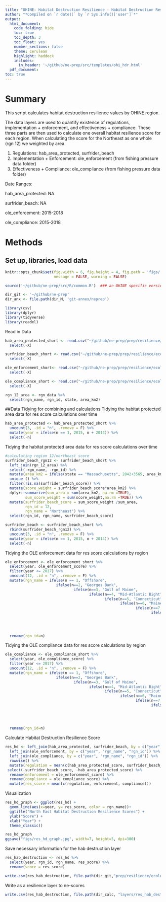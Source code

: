 ```yaml
---
title: "OHINE: Habitat Destruction Resilience - Habitat Destruction Resilience Layer Calculations"
author: "*Compiled on `r date()` by `r Sys.info()['user']`*"
output: 
  html_document:
    code_folding: hide
    toc: true
    toc_depth: 3
    toc_float: yes
    number_sections: false
    theme: cerulean
    highlight: haddock
    includes: 
      in_header: '~/github/ne-prep/src/templates/ohi_hdr.html'
  pdf_document:
toc: true
---
```


# Summary

This script calculates habitat destruction resilience values by OHINE region. 

The data layers are used to quantify existence of regulations, implementation + enforcement, and effectiveness + compliance. These three parts are then used to calculate one overall habitat resilience score for each region. When calculating the score for the Northeast as one whole (rgn 12) we weighted by area.

1. Regulations: hab_area_protected, surfrider_beach
2. Implementation + Enforcement: ole_enforcement (from fishing pressure data folder)
3. Effectiveness + Compliance: ole_compliance (from fishing pressure data folder)

Date Ranges:

hab_area_protected: NA

surfrider_beach: NA

ole_enforcement: 2015-2018

ole_compliance: 2015-2018

# Methods

## Set up, libraries, load data
``` r
knitr::opts_chunk$set(fig.width = 6, fig.height = 4, fig.path = 'figs/',
                      message = FALSE, warning = FALSE)

source('~/github/ne-prep/src/R/common.R')  ### an OHINE specific version of common.R

dir_git <- '~/github/ne-prep'
dir_anx <- file.path(dir_M, 'git-annex/neprep')

library(csv)
library(dplyr)
library(tidyverse)
library(readxl)
```

Read in Data
```r
hab_area_protected_short <- read.csv("~/github/ne-prep/prep/resilience/ecological/habitat_destruction/data/hab_area_protected.csv") %>% 
  select(-X)

surfrider_beach_short <- read.csv("~/github/ne-prep/prep/resilience/ecological/habitat_destruction/data/surfrider_beach.csv") %>% 
  select(-X) 

ole_enforcement_short<- read.csv("~/github/ne-prep/prep/resilience/ecological/fishing_pressure/data/ole_enforcement.csv") %>% 
  select(-X)

ole_compliance_short <- read.csv("~/github/ne-prep/prep/resilience/ecological/fishing_pressure/data/ole_compliance.csv") %>%
  select(-X)

rgn_12_area <- rgn_data %>% 
  select(rgn_name, rgn_id, state, area_km2) 
```

##Data Tidying for combining and calculations
Tidying the habitat protected area data for res score calculations over time
```r
hab_area_protected <- hab_area_protected_short %>% 
  uncount(3, .id = "n", .remove = F) %>%
  mutate(year = ifelse(n == 1, 2015, n + 2014)) %>% 
  select(-n)
```

Tidying the habitat protected area data for res score calculations over time
```r
#calculating region 12/northeast score
surfrider_beach_rgn12 <- surfrider_beach_short %>% 
  left_join(rgn_12_area) %>% 
  select(-rgn_name, -rgn_id) %>% 
  mutate(area_km2 = ifelse(state == "Massachusetts", 2842+3565, area_km2)) %>% 
  unique () %>% 
  filter(!is.na(surfrider_beach_score)) %>% 
  mutate(score_weight = surfrider_beach_score*area_km2) %>% 
  dplyr::summarize(sum_area = sum(area_km2, na.rm =TRUE),
         sum_score_weight = sum(score_weight,na.rm =TRUE)) %>% 
  mutate(surfrider_beach_score = sum_score_weight /sum_area,
         rgn_id = 12,
         rgn_name = "Northeast") %>% 
  select(rgn_id, rgn_name, surfrider_beach_score)

surfrider_beach <- surfrider_beach_short %>% 
  rbind(surfrider_beach_rgn12) %>% 
  uncount(3, .id = "n", .remove = F) %>%
  mutate(year = ifelse(n == 1, 2015, n + 2014)) %>% 
  select(-n)
```

Tidying the OLE enforcement data for res score calculations by region
```r
ole_enforcement <- ole_enforcement_short %>% 
  select(year, ole_enforcement_score) %>% 
  filter(year <= 2017) %>% 
  uncount(12, .id = "n", .remove = F) %>%
  mutate(rgn_name = ifelse(n == 1, "Offshore", 
                       ifelse(n==2, "Georges Bank",
                               ifelse(n==3, "Gulf of Maine",
                                      ifelse(n==4, "Mid-Atlantic Bight",
                                             ifelse(n==5, "Connecticut",
                                                    ifelse(n==6, "Maine",
                                                           ifelse(n==7, "Massachusetts-North",
                                                                  ifelse(n==8, "Massachusetts-South",
                                                                         ifelse(n==9, "New Hampshire",
                                                                                ifelse(n==10, "New York",
                                                                                       ifelse(n==12, "Northeast",
                                                                                       "Rhode Island")))))))))))) %>%
  rename(rgn_id=n)
```

Tidying the OLE compliance data for res score calculations by region
```r
ole_compliance <- ole_compliance_short %>% 
  select(year, ole_compliance_score) %>% 
  filter(year <= 2017) %>% 
  uncount(12, .id = "n", .remove = F) %>%
  mutate(rgn_name = ifelse(n == 1, "Offshore", 
                       ifelse(n==2, "Georges Bank",
                               ifelse(n==3, "Gulf of Maine",
                                      ifelse(n==4, "Mid-Atlantic Bight",
                                             ifelse(n==5, "Connecticut",
                                                    ifelse(n==6, "Maine",
                                                           ifelse(n==7, "Massachusetts-North",
                                                                  ifelse(n==8, "Massachusetts-South",
                                                                         ifelse(n==9, "New Hampshire",
                                                                                ifelse(n==10, "New York",
                                                                                       ifelse(n==12, "Northeast",
                                                                                       "Rhode Island")))))))))))) %>%
  rename(rgn_id=n)
```

Calculate Habitat Destruction Resilience Score 
```r
res_hd <- left_join(hab_area_protected, surfrider_beach, by = c("year", "rgn_name", "rgn_id")) %>% 
  left_join(ole_enforcement, by = c("year", "rgn_name", "rgn_id")) %>% 
  left_join(ole_compliance, by = c("year", "rgn_name", "rgn_id")) %>% 
  rowwise() %>% 
  mutate(regulation = mean(c(hab_area_protected_score, surfrider_beach_score), na.rm=TRUE)) %>% 
 select(-surfrider_beach_score, -hab_area_protected_score) %>% 
  rename(enforcement = ole_enforcement_score) %>% 
  rename(compliance = ole_compliance_score) %>% 
  mutate(res_score = mean(c(regulation, enforcement, compliance)))
```

Visualization
```r
res_hd_graph <- ggplot(res_hd) +
  geom_line(aes(x=year, y= res_score, color = rgn_name))+
  ggtitle("North East Habitat Destruction Resilience Scores") +
  ylab("Score") +
  xlab("Year") +
  theme_classic() 

res_hd_graph
ggsave("figs/res_hd_graph.jpg", width=7, height=5, dpi=300)
```


Save necessary information for the hab destruction layer
```r
res_hab_destruction <- res_hd %>% 
  select(year, rgn_id, rgn_name, res_score) %>% 
  rename(score = res_score)

write.csv(res_hab_destruction, file.path(dir_git,"prep/resilience/ecological/habitat_destruction/data/res_hab_destruction.csv"))
```


Write as a resilience layer to ne-scores
```r
write.csv(res_hab_destruction, file.path(dir_calc, "layers/res_hab_destruction.csv"))
```

